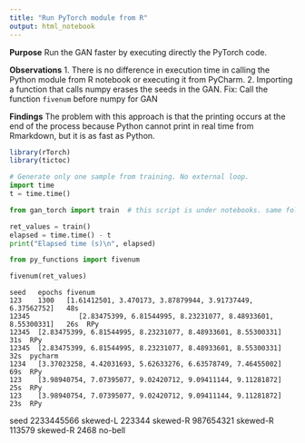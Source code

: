 ```yaml
---
title: "Run PyTorch module from R"
output: html_notebook
---
```


**Purpose**
Run the GAN faster by executing directly the PyTorch code.

**Observations**
1. There is no difference in execution time in calling the Python module from R notebook or
executing it from PyCharm.
2. Importing a function that calls numpy erases the seeds in the GAN. Fix: Call the function `fivenum` before numpy for GAN

**Findings**
The problem with this approach is that the printing occurs at the end of the process because Python cannot print in real time from Rmarkdown, but it is as fast as Python.

```r
library(rTorch)
library(tictoc)
```



```python
# Generate only one sample from training. No external loop.
import time
t = time.time()

from gan_torch import train  # this script is under notebooks. same folder.

ret_values = train()
elapsed = time.time() - t
print("Elapsed time (s)\n", elapsed)
```

```python
from py_functions import fivenum

fivenum(ret_values)
```

```
seed   epochs fivenum
123    1300   [1.61412501, 3.470173, 3.87879944, 3.91737449, 6.37562752]   48s
12345            [2.83475399, 6.81544995, 8.23231077, 8.48933601, 8.55300331]   26s  RPy
12345  [2.83475399, 6.81544995, 8.23231077, 8.48933601, 8.55300331]   31s  RPy
12345  [2.83475399, 6.81544995, 8.23231077, 8.48933601, 8.55300331]   32s  pycharm
1234   [3.37023258, 4.42031693, 5.62633276, 6.63578749, 7.46455002]   69s  RPy
123    [3.98940754, 7.07395077, 9.02420712, 9.09411144, 9.11281872]   25s  RPy
123    [3.98940754, 7.07395077, 9.02420712, 9.09411144, 9.11281872]   23s  RPy

```

seed
2233445566 skewed-L
223344     skewed-R
987654321  skewed-R
113579     skewed-R
2468       no-bell


